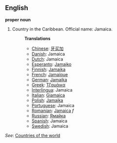 ==English==

'''proper noun'''

# Country in the Caribbean. Official name: Jamaica.
#:'''Translations'''
#:*[[Chinese]]: [[牙买加]]
#:*[[Danish]]: Jamaica
#:*[[Dutch]]: Jamaica
#:*[[Esperanto]]: [[Jamajko]]
#:*[[Finnish]]: [[Jamaika]]
#:*[[French]]: [[Jamaïque]]
#:*[[German]]: [[Jamaika]]
#:*[[Greek]]: [[Τζαμάικα]]
#:*[[Interlingua]]: Jamaica
#:*[[Italian]]: [[Giamaica]]
#:*[[Polish]]: [[Jamajka]]
#:*[[Portuguese]]: Jamaica
#:*[[Romanian]]: [[Jamaica]] ''f''
#:*[[Russian]]: [[Ямайка]]
#:*[[Spanish]]: Jamaica
#:*[[Swedish]]: Jamaica

''See'': [[Countries of the world]]